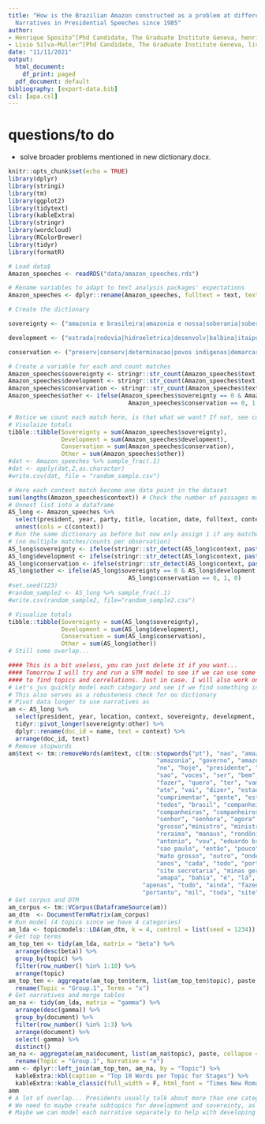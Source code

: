 ```yaml
---
title: "How is the Brazilian Amazon constructed as a problem at different levels? Amazonian
  Narratives in Presidential Speeches since 1985"
author:
- Henrique Sposito^[Phd Candidate, The Graduate Institute Geneva, henrique.sposito@graduateinstitute.ch]
- Livio Silva-Muller^[Phd Candidate, The Graduate Institute Geneva, livio.silva@graduateinstitute.ch]
date: "11/11/2021"
output:
  html_document:
    df_print: paged
  pdf_document: default
bibliography: [export-data.bib]
csl: [apa.csl]
---
```


# questions/to do

- solve broader problems mentioned in new dictionary.docx.

```r
knitr::opts_chunk$set(echo = TRUE)
library(dplyr)
library(stringi)
library(tm)
library(ggplot2)
library(tidytext)
library(kableExtra)
library(stringr)
library(wordcloud)
library(RColorBrewer)
library(tidyr)
library(formatR)

# Load data$
Amazon_speeches <- readRDS("data/amazon_speeches.rds")
```

```r
# Rename variables to adapt to text analysis packages' expectations
Amazon_speeches <- dplyr::rename(Amazon_speeches, fulltext = text, text = ccontext)
```

```r
# Create the dictionary

sovereignty <- ("amazonia e brasileira|amazonia e nossa|soberania|soberana|soberano|interesse estrangeiro|ocupar|forcas armadas|patrimonio nacional|exercito|dono|internacionalizar| |internacionalizacao")

development <- ("estrada|rodovia|hidroeletrica|desenvolv|balbina|itaipu|incentivos fiscais|integra|zona franca|transamazonica|madeira|porto|madeireira|energia|estimulo|banco|hidreletrica|convenio|sede|fome|saude|hospital|escola|saneamento|social")

conservation <- ("preserv|conserv|determinacao|povos indigenas|demarcar|meio ambiente|protecao|proteg|renovavel|garantias ambientais|garantia ambiental|reduzir desmatamento|combate ao desmatamento|combater desmatamento|baixo carbono|limpa|direitos ambientais|unidades de conservacao")

# Create a variable for each and count matches
Amazon_speeches$sovereignty <- stringr::str_count(Amazon_speeches$text, paste0("(?i)", sovereignty))
Amazon_speeches$development <- stringr::str_count(Amazon_speeches$text, paste0("(?i)", development))
Amazon_speeches$conservation <- stringr::str_count(Amazon_speeches$text, paste0("(?i)", conservation))
Amazon_speeches$other <- ifelse(Amazon_speeches$sovereignty == 0 & Amazon_speeches$development == 0 & 
                                  Amazon_speeches$conservation == 0, 1, 0)

# Notice we count each match here, is that what we want? If not, see code chunk below.
# Visulaize totals
tibble::tibble(Sovereignty = sum(Amazon_speeches$sovereignty),
               Development = sum(Amazon_speeches$development),
               Conservation = sum(Amazon_speeches$conservation),
               Other = sum(Amazon_speeches$other))
#dat <- Amazon_speeches %>% sample_frac(.1)
#dat <- apply(dat,2,as.character)
#write.csv(dat, file = "random_sample.csv")
```

```r
# Here each context match become one data point in the dataset
sum(lengths(Amazon_speeches$context)) # Check the number of passages matched
# Unnest list into a dataframe
AS_long <- Amazon_speeches %>%
  select(president, year, party, title, location, date, fulltext, context) %>% 
  unnest(cols = c(context))
# Run the same dictionary as before but now only assign 1 if any matches and 0 if no matches
# (no multiple matches/counts per observation)
AS_long$sovereignty <- ifelse(stringr::str_detect(AS_long$context, paste0(sovereignty)), 1, 0)
AS_long$development <- ifelse(stringr::str_detect(AS_long$context, paste0(development)), 1, 0)
AS_long$conservation <- ifelse(stringr::str_detect(AS_long$context, paste0(conservation)), 1, 0)
AS_long$other <- ifelse(AS_long$sovereignty == 0 & AS_long$development == 0 & 
                                  AS_long$conservation == 0, 1, 0)
#set.seed(123)
#random_sample2 <- AS_long %>% sample_frac(.1)
#write.csv(random_sample2, file="random_sample2.csv")

# Visualize totals
tibble::tibble(Sovereignty = sum(AS_long$sovereignty),
               Development = sum(AS_long$development),
               Conservation = sum(AS_long$conservation),
               Other = sum(AS_long$other))
# Still some overlap... 
```

```r
#### This is a bit useless, you can just delete it if you want...
#### Tomorrow I will try and run a STM model to see if we can use some of the metadata better
#### to find topics and correlations. Just in case. I will also work on dictionary further.
# Let's jus quickly model each category and see if we find something interesting
# This also serves as a robusteness check for ou dictionary
# Pivot data longer to use narratives as 
am <- AS_long %>%
  select(president, year, location, context, sovereignty, development, conservation, other) %>% 
  tidyr::pivot_longer(sovereignty:other) %>% 
  dplyr::rename(doc_id = name, text = context) %>%
  arrange(doc_id, text)
# Remove stopwords
am$text <- tm::removeWords(am$text, c(tm::stopwords("pt"), "nao", "amazonas",
                                          "amazonia", "governo", "amazonica", "ja", "aqui", "tambem",
                                          "no", "hoje", "presidente", "governador", "regiao", 
                                          "sao", "voces", "ser", "bem", "la", "so", "desta", "porque",
                                          "fazer", "quero", "ter", "vamos", "the", "of", "ha", "ai",
                                          "ate", "vai", "dizer", "estao", "it", "ver", "r", "	it",
                                          "cumprimentar", "gente", "estado", "querido", "queria",
                                          "todos", "brasil", "companheiro", "senhores",
                                          "companheiras", "companheiros", "companheira",
                                          "senhor", "senhora", "agora", "senhores", "senhoras", "caro",
                                          "grosso","ministro", "ministra", "josé", "pará", "acre",
                                          "roraima", "manaus", "rondônia", "ministros", "luiz", 
                                          "antonio", "vou", "eduardo braga", "rio de janeiro",
                                          "sao paulo", "então", "pouco", "pode", "sul", "norte", 
                                          "mato grosso", "outro", "onde", "discurso", "parte", 
                                          "anos", "cada", "todo", "porto velho", "visite site",
                                          "site secretaria", "minas gerais", "lula silva", "inácio", "lula",
                                          "amapa", "bahia", "é", "lá", "et", "in", "silva", "jose",
                                      "apenas", "tudo", "ainda", "fazendo", "sobre", "republica", 
                                      "portanto", "mil", "toda", "site", "pais"))
# Get corpus and DTM
am_corpus <- tm::VCorpus(DataframeSource(am))
am_dtm  <- DocumentTermMatrix(am_corpus)
# Run model (4 topics since we have 4 categories)
am_lda <- topicmodels::LDA(am_dtm, k = 4, control = list(seed = 1234))
# Get top terms
am_top_ten <- tidy(am_lda, matrix = "beta") %>%
  arrange(desc(beta)) %>%
  group_by(topic) %>%
  filter(row_number() %in% 1:10) %>%
  arrange(topic)
am_top_ten <- aggregate(am_top_ten$term, list(am_top_ten$topic), paste, collapse=", ") %>%
  rename(Topic = "Group.1", Terms = "x")
# Get narratives and merge tables
am_na <- tidy(am_lda, matrix = "gamma") %>%
  arrange(desc(gamma)) %>%
  group_by(document) %>%
  filter(row_number() %in% 1:3) %>%
  arrange(document) %>% 
  select(-gamma) %>% 
  distinct()
am_na <- aggregate(am_na$document, list(am_na$topic), paste, collapse = ", ") %>%
  rename(Topic = "Group.1", Narrative = "x") 
amm <- dplyr::left_join(am_top_ten, am_na, by = "Topic") %>%
  kableExtra::kbl(caption = "Top 10 Words per Topic for Stages") %>%
  kableExtra::kable_classic(full_width = F, html_font = "Times New Roman")
amm
# A lot of overlap... Presidents usually talk about more than one category in discourse (?!).
# We need to maybe create subtopics for development and sovereinty, as well as improve dictionary...
# Maybe we can model each narrative separately to help with developing a dictionary?
```
